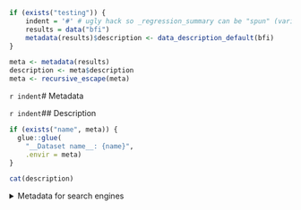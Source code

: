 ```r
if (exists("testing")) {
	indent = '#' # ugly hack so _regression_summary can be "spun" (variables included via `r ` have to be available)
	results = data("bfi")
	metadata(results)$description <- data_description_default(bfi)
}

meta <- metadata(results)
description <- meta$description
meta <- recursive_escape(meta)
```

`r indent`# Metadata

`r indent`## Description
```r
if (exists("name", meta)) {
  glue::glue(
    "__Dataset name__: {name}",
    .envir = meta)
}
```

```r
cat(description)
```

<details>
<summary title="Expand this section to see some additional metadata in a structured format that is useful for search engines">Metadata for search engines</summary>

```r
if (exists("temporalCoverage", meta)) {
  glue::glue(
    "- __Temporal Coverage__: {temporalCoverage}",
    .envir = meta)
}
```
```r
if (exists("spatialCoverage", meta)) {
  glue::glue(
    "- __Spatial Coverage__: {spatialCoverage}",
    .envir = meta)
}
```
```r
if (exists("citation", meta)) {
  glue::glue(
    "- __Citation__: {citation}",
    .envir = meta)
}
```
```r
if (exists("url", meta)) {
  glue::glue(
    "- __URL__: [{url}]({url})",
    .envir = meta)
}
```
```r
if (exists("identifier", meta)) {
  if (stringr::str_detect(meta$identifier, "^doi:")) {
    meta$identifier <- paste0('<a href="https://dx.doi.org/', 
      stringr::str_match(meta$identifier, "^doi:(.+)")[,2], '">', 
      meta$identifier, '</a>')
  }
  glue::glue(
    "- __Identifier__: {identifier}",
    .envir = meta)
}
```
```r
if (exists("datePublished", meta)) {
  glue::glue(
    "- __Date published__: {datePublished}",
    .envir = meta)
}
```

```r
if (exists("creator", meta)) {
  cat("- __Creator__:")
  knitr::kable(tibble::enframe(meta$creator))
}
```

```r
meta <- meta[setdiff(names(meta),
                     c("creator", "datePublished", "identifier",
                       "url", "citation", "spatialCoverage", 
                       "temporalCoverage", "description", "name"))]
if(length(meta)) {
  knitr::kable(meta)
}
```

</details>
